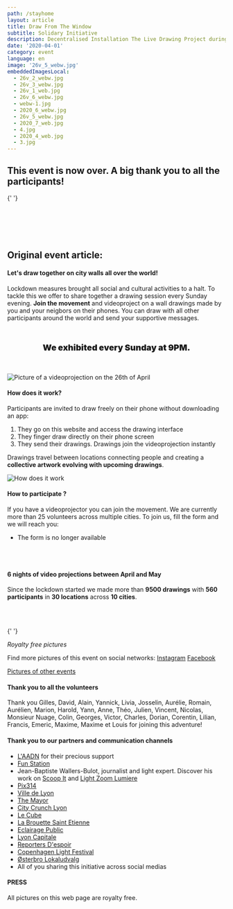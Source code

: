 ```yaml
---
path: /stayhome
layout: article
title: Draw From The Window
subtitle: Solidary Initiative
description: Decentralised Installation The Live Drawing Project during the 2020 lockdown
date: '2020-04-01'
category: event
language: en
image: '26v_5_webw.jpg'
embeddedImagesLocal:
  - 26v_2_webw.jpg
  - 26v_3_webw.jpg
  - 26v_1_web.jpg
  - 26v_6_webw.jpg
  - webw-1.jpg
  - 2020_6_webw.jpg
  - 26v_5_webw.jpg
  - 2020_7_web.jpg
  - 4.jpg
  - 2020_4_web.jpg
  - 3.jpg
---
```


## This event is now over. A big thank you to all the participants!

{' '}

<br />
<br />
<br />
<br />

## Original event article:

#### Let's draw together on city walls all over the world!

Lockdown measures brought all social and cultural activities to a halt. To tackle this we offer to share together a drawing session every Sunday evening. **Join the movement** and videoproject on a wall drawings made by you and your neigbors on their phones. You can draw with all other participants around the world and send your supportive messages.

<p style="text-align:center; font-weight:900; font-size:1.2rem; margin-top:3rem; margin-bottom:3rem;">
  We exhibited every Sunday at 9PM.
</p>

![Picture of a videoprojection on the 26th of April](26v_4_webw.jpg)

#### How does it work?

Participants are invited to draw freely on their phone without downloading an app:

1. They go on this website and access the drawing interface
2. They finger draw directly on their phone screen
3. They send their drawings. Drawings join the videoprojection instantly

Drawings travel between locations connecting people and creating a **collective artwork evolving with upcoming drawings**.

![How does it work](web-5.jpg)

#### How to participate ?

If you have a videoprojector you can join the movement. We are currently more than 25 volunteers across multiple cities. To join us, fill the form and we will reach you:

- The form is no longer available

<br />
<br />

#### 6 nights of video projections between April and May

Since the lockdown started we made more than **9500 drawings** with **560 participants** in **30 locations** across **10 cities**.

<br />
<br />

{' '}

<ImageGrid props={props} />

_Royalty free pictures_

Find more pictures of this event on social networks: [Instagram](https://instagram.com/livedrawingproject) [Facebook](https://facebook.com/TheLiveDrawingProject)

[Pictures of other events](/gallery)

#### Thank you to all the volunteers

Thank you Gilles, David, Alain, Yannick, Livia, Josselin, Aurélie, Romain, Aurélien, Marion, Harold, Yann, Anne, Théo, Julien, Vincent, Nicolas, Monsieur Nuage, Colin, Georges, Victor, Charles, Dorian, Corentin, Lilian, Francis, Emeric, Maxime, Maxime et Louis for joining this adventure!

#### Thank you to our partners and communication channels

- [L'AADN](https://aadn.org/) for their precious support
- [Fun Station](https://funstation.fr/)
- Jean-Baptiste Wallers-Bulot, journalist and light expert. Discover his work on [Scoop It](https://www.scoop.it/topic/lumieres-by-jbbulot) and [Light Zoom Lumiere](https://www.lightzoomlumiere.fr/auteur/jeanbaptiste497/)
- [Pix314](http://pix314.com/)
- [Ville de Lyon](https://www.lyon.fr/actualite/culture/dessineaveclesvoisins-le-live-drawing-participatif)
- [The Mayor](https://www.themayor.eu/en/lyon-citizens-create-giant-paintings-together-in-real-time)
- [City Crunch Lyon](https://lyon.citycrunch.fr/the-live-drawing-project-jouez-a-dessiner-sur-les-murs-avec-vos-voisins/2020/04/19/)
- [Le Cube](https://www.facebook.com/lecube.digitalart/?ref=br_rs)
- [La Brouette Saint Etienne](https://www.facebook.com/la.brouette.de.ouf/)
- [Eclairage Public](http://eclairagepublic.eu/site/confinement-the-live-drawing-project-pour-dessiner-en-lumiere-avec-ses-voisins/)
- [Lyon Capitale](https://www.lyoncapitale.fr/actualite/confinement-participez-a-une-oeuvre-lumineuse-et-dessinee-depuis-chez-vous/)
- [Reporters D'espoir](http://www.reportersdespoirs.org/)
- [Copenhagen Light Festival](https://www.facebook.com/cphlightfest/)
- [Østerbro Lokaludvalg](https://www.facebook.com/oesterbro.lokaludvalg/)
- All of you sharing this initiative across social medias

#### PRESS

All pictures on this web page are royalty free.
